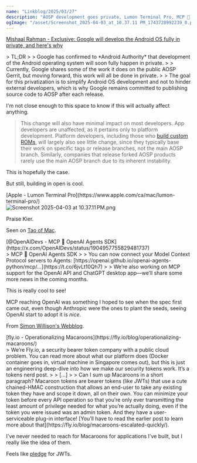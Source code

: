 ```yaml
---
name: "Linkblog/2025/03/27"
description: "AOSP development goes private, Lumon Terminal Pro, MCP 🤝 OpenAI Agents SDK, Operationalizing Macaroons."
ogImage: "/asset/Screenshot_2025-04-03_at_10.37.11 PM_1743728992239_0.png"
---
```


[Mishaal Rahman - Exclusive: Google will develop the Android OS fully in private, and here's why](https://www.androidauthority.com/google-android-development-aosp-3538503/)

<div class="ml-[2rem] mb-8">
> TL;DR
>
> Google has confirmed to *Android Authority* that development of the Android operating system will soon fully happen in private.
>
> Currently, Google shares some of the work it does on the public AOSP Gerrit, but moving forward, this work will all be done in private.
>
> The goal for this privatization is to simplify Android OS development and not to hinder external developers, which is why Google remains committed to publishing source code to AOSP after each release.

I'm not close enough to this space to know if this will actually affect anything.

> This change will also have minimal impact on most developers. App developers are unaffected, as it pertains only to platform development. Platform developers, including those who [build custom ROMs](https://www.androidauthority.com/build-custom-android-rom-720453/), will largely also see little change, since they typically base their work on specific tags or release branches, not the main AOSP branch. Similarly, companies that release forked AOSP products rarely use the main AOSP branch due to its inherent instability.

This is hopefully the case.

But still, building in open is cool.

</div>
[Apple - Lumon Terminal Pro](https://www.apple.com/ca/mac/lumon-terminal-pro/)

<div class="ml-[2rem] mb-8">
<Image src='/asset/Screenshot_2025-04-03_at_10.37.11 PM_1743728992239_0.png' alt='Screenshot 2025-04-03 at 10.37.11 PM.png' width={1688} height={1492} />

Praise Kier.

<div class="w-full h-4"></div>

Seen on [Tao of Mac](https://taoofmac.com/space/links/2025/03/26/2200).

</div>
[@OpenAIDevs - MCP 🤝 OpenAI Agents SDK](https://x.com/OpenAIDevs/status/1904957755829481737)

<div class="ml-[2rem] mb-8">
> MCP 🤝 OpenAI Agents SDK
>
> You can now connect your Model Context Protocol servers to Agents: [https://openai.github.io/openai-agents-python/mcp/…](https://t.co/6jvLt10Qh7)
>
> We’re also working on MCP support for the OpenAI API and ChatGPT desktop app—we’ll share some more news in the coming months.

This is really cool to see!

MCP reaching OpenAI was something I hoped to see when the spec first came out, even though Anthropic were the ones to plant the seeds, seeing OpenAI start to adopt it is _nice_.

<div class="w-full h-4"></div>

From [Simon Willison's Webblog](https://simonwillison.net/2025/Mar/26/openaidevs/).

</div>
[fly.io - Operationalizing Macaroons](https://fly.io/blog/operationalizing-macaroons/)

<div class="ml-[2rem] mb-8">
> We’re Fly.io, a security bearer token company with a public cloud problem. You can read more about what our platform does (Docker container goes in, virtual machine in Singapore comes out), but this is just an engineering deep-dive into how we make our security tokens work. It’s a tokens nerd post.
>
> [...]
>
> Can I sum up Macaroons in a short paragraph? Macaroon tokens are bearer tokens (like JWTs) that use a cute chained-HMAC construction that allows an end-user to take any existing token they have and scope it down, all on their own. You can minimize your token before every API operation so that you’re only ever transmitting the least amount of privilege needed for what you’re actually doing, even if the token you were issued was an admin token. And they have a user-serviceable plug-in interface! [You’ll have to read the earlier post to learn more about that](https://fly.io/blog/macaroons-escalated-quickly/).

I've never needed to reach for Macaroons for applications I've built, but I really like the idea of them.

Feels like [pledge](https://man.openbsd.org/pledge.2) for JWTs.

</div>
